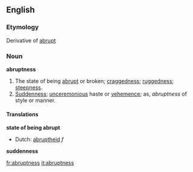 ==English==

===Etymology===
Derivative of [[abrupt]]
===Noun===
'''abruptness'''

#The state of being [[abrupt]] or broken; [[craggedness]]; [[ruggedness]]; [[steepness]].
#[[Suddenness]]; [[unceremonious]] haste or [[vehemence]]; as, ''abruptness'' of style or manner.

====Translations====
'''state of being abrupt'''
{{top}}
*Dutch: [[abruptheid]] ''f''
{{mid}}
{{bottom}}

'''suddenness'''
{{top}}
{{mid}}
{{bottom}}

[[fr:abruptness]]
[[it:abruptness]]